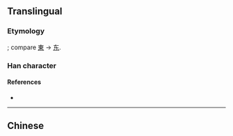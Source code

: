 {{also|車}}
==Translingual==
{{stroke order|type=animate}}

===Etymology===
{{Han simp|車}}; compare [[東]] → [[东]].

===Han character===
{{Han char|rn=159|rad=车|as=00|sn=4|four=|canj=大手 (KQ)}}

====References====
* {{Han ref|kx=1250.241|hdz=53511.020|uh=8F66|ud=36710}}

----
==Chinese==
{{zh-see|車}}
